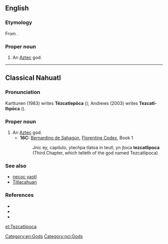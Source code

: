 ==English==
{{wikipedia}}

===Etymology===
From {{etyl|nci|en}} {{m|nci|Tezcatlipoca}}.

===Proper noun===
{{en-proper noun}}

# An [[Aztec]] god.

[[Category:en:Gods]]

----

==Classical Nahuatl==

===Pronunciation===
Karttunen (1983) writes '''Tēzcatlepōca''' ({{IPA|/teːskatɬepoːka/|lang=nci}}); Andrews (2003) writes '''Tezcatl-Ihpōca''' ({{IPA|/teskatɬiʔpoːka/|lang=nci}}).

===Proper noun===
{{nci-proper noun}}

# An [[Aztec]] god.
#* '''16C:''' [[w:Bernardino de Sahagún|Bernardino de Sahagún]], [[w:Florentine Codex|Florentine Codex]], Book 1
#*: Jnic ey, capitulo, ytechpa tlatoa in teutl, yn jtoca '''tezcatlipoca'''
#*: (Third Chapter, which telleth of the god named Tezcatlipoca)

===See also===
* [[necoc yaotl]]
* [[Titlacahuan]]

===References===
* {{cite-book|author=Andrews, J. Richard|year=2003|title=Introduction to Classical Nahuatl|edition=rev. ed.|location=Norman|publisher=University of Oklahoma Press|page=604}}
* {{cite-book|author=Karttunen, Frances|year=1983|title=An Analytical Dictionary of Nahuatl|location=Austin|publisher=University of Texas Press|page=239}}
* {{cite-book|author=Sahagún, Bernardino de|year=1981|title=Florentine Codex, Book 1 - The Gods|others=trans. by Arthur J. O. Anderson and Charles E. Dibble|location=Salt Lake City|publisher=University of Utah Press|page=5}}

[[Category:nci:Gods]]

[[et:Tezcatlipoca]]